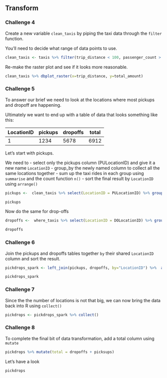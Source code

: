## Transform

### Challenge 4
Create a new variable `clean_taxis` by piping the taxi data through the `filter` function.

You'll need to decide what range of data points to use.
```r
clean_taxis <- taxis %>% filter(trip_distance < 100, passenger_count > 0, passenger_count < 10, total_amount > 0, total_amount < 1000, RateCodeID ==1)
```

Re-make the raster plot and see if it looks more reasonable.
```r
clean_taxis %>% dbplot_raster(x=trip_distance, y=total_amount)
```

### Challenge 5
To answer our brief we need to look at the locations where most pickups and dropoff are happening.

Ultimately we want to end up with a table of data that looks something like this:

| LocationID | pickups | dropoffs | total |
| ---------- | ------- | -------- | ----- |
|     1      |  1234   |   5678   |  6912 |

Let's start with pickups.

We need to
- select only the pickups column (PULocationID) and give it a new name `LocationID`
- group_by the newly named column to collect all the same locations together
- sum up the taxi rides in each group using `summarise` and the count function `n()`
- sort the final result by `LocationID` using `arrange()`

```r
pickups <-  clean_taxis %>% select(LocationID = PULocationID) %>% group_by(LocationID) %>% summarise(pickups = n()) %>% arrange(LocationID)

pickups
```


Now do the same for drop-offs
```r
dropoffs <-  where_taxis %>% select(LocationID = DOLocationID) %>% group_by(LocationID) %>% summarise(dropoffs = n()) %>% arrange(LocationID)

dropoffs
```

### Challenge 6
Join the pickups and dropoffs tables together `by` their shared `LocationID` column and sort the result.
```r
pickdrops_spark <- left_join(pickups, dropoffs, by="LocationID") %>%  arrange(LocationID)
```

```r
pickdrops_spark
```

### Challenge 7
Since the the number of locations is not that big, we can now bring the data back into R using `collect()`
```r
pickdrops <- pickdrops_spark %>% collect()
```

### Challenge 8
To complete the final bit of data transformation, add a total column using `mutate`
```r
pickdrops %>% mutate(total = dropoffs + picksups)
```

Let's have a look
```r
pickdrops
```
